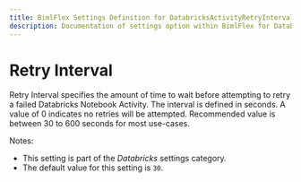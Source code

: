 ```yaml
---
title: BimlFlex Settings Definition for DatabricksActivityRetryInterval
description: Documentation of settings option within BimlFlex for DatabricksActivityRetryInterval
---
```

<head>
  <meta name="varigenceProduct" content="BimlFlex"></meta>
  <meta name="varigenceArticleType" content="Reference"></meta>
</head>

# Retry Interval

Retry Interval specifies the amount of time to wait before attempting to retry a failed Databricks Notebook Activity. The interval is defined in seconds. A value of 0 indicates no retries will be attempted. Recommended value is between 30 to 600 seconds for most use-cases.

Notes:

* This setting is part of the *Databricks* settings category.
* The default value for this setting is `30`.
